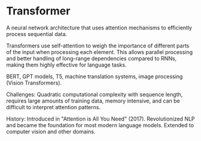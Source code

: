 # Transformer

A neural network architecture that uses attention mechanisms to efficiently process sequential data.

Transformers use self-attention to weigh the importance of different parts of the input when processing each element. This allows parallel processing and better handling of long-range dependencies compared to RNNs, making them highly effective for language tasks.

BERT, GPT models, T5, machine translation systems, image processing (Vision Transformers).

Challenges: Quadratic computational complexity with sequence length, requires large amounts of training data, memory intensive, and can be difficult to interpret attention patterns.

History: Introduced in "Attention is All You Need" (2017). Revolutionized NLP and became the foundation for most modern language models. Extended to computer vision and other domains.